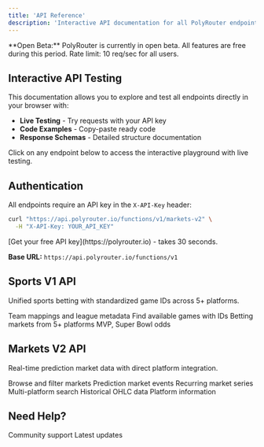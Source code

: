 ```yaml
---
title: 'API Reference'
description: 'Interactive API documentation for all PolyRouter endpoints'
---
```


<Warning>
  **Open Beta:** PolyRouter is currently in open beta. All features are free during this period. Rate limit: 10 req/sec for all users.
</Warning>

## Interactive API Testing

This documentation allows you to explore and test all endpoints directly in your browser with:

- **Live Testing** - Try requests with your API key
- **Code Examples** - Copy-paste ready code
- **Response Schemas** - Detailed structure documentation

<Info>
  Click on any endpoint below to access the interactive playground with live testing.
</Info>

## Authentication

All endpoints require an API key in the `X-API-Key` header:

```bash
curl "https://api.polyrouter.io/functions/v1/markets-v2" \
  -H "X-API-Key: YOUR_API_KEY"
```

<Note>
  [Get your free API key](https://polyrouter.io) - takes 30 seconds.
</Note>

**Base URL:** `https://api.polyrouter.io/functions/v1`

## Sports V1 API

Unified sports betting with standardized game IDs across 5+ platforms.

<CardGroup cols={2}>
  <Card title="League Info" icon="info-circle" href="#get-league-info-v1">
    Team mappings and league metadata
  </Card>
  <Card title="List Games" icon="list" href="#get-list-games-v1">
    Find available games with IDs
  </Card>
  <Card title="Game Markets" icon="football" href="#get-games-v1-game-id">
    Betting markets from 5+ platforms
  </Card>
  <Card title="Awards" icon="trophy" href="#get-awards-v1">
    MVP, Super Bowl odds
  </Card>
</CardGroup>

## Markets V2 API

Real-time prediction market data with direct platform integration.

<CardGroup cols={2}>
  <Card title="Markets" icon="chart-line" href="#get-markets-v2">
    Browse and filter markets
  </Card>
  <Card title="Events" icon="calendar" href="#get-events-v2">
    Prediction market events
  </Card>
  <Card title="Series" icon="layer-group" href="#get-series-v2">
    Recurring market series
  </Card>
  <Card title="Search" icon="magnifying-glass" href="#get-search-v2">
    Multi-platform search
  </Card>
  <Card title="Price History" icon="chart-area" href="#get-price-history-v2">
    Historical OHLC data
  </Card>
  <Card title="Platforms" icon="server" href="#get-platforms-v2">
    Platform information
  </Card>
</CardGroup>

## Need Help?

<CardGroup cols={2}>
  <Card title="Join Discord" icon="discord" href="https://discord.gg/fyagg92CVM">
    Community support
  </Card>
  <Card title="Follow on X" icon="x-twitter" href="https://x.com/polyrouter">
    Latest updates
  </Card>
</CardGroup>
